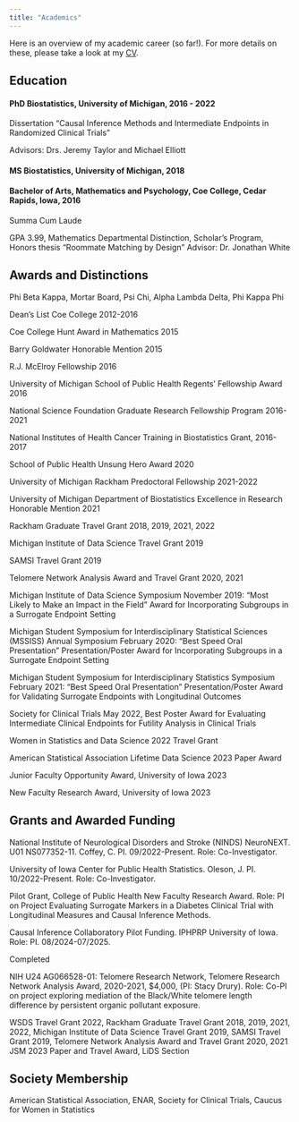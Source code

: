 ```yaml
---
title: "Academics"
---
```


Here is an overview of my academic career (so far!). For more details on these, please take a look at my [CV](https://www.public-health.uiowa.edu/wp-content/uploads/2025/01/CV-Roberts-1-2025.pdf).

## Education

#### **PhD Biostatistics**, University of Michigan, 2016 - 2022

Dissertation “Causal Inference Methods and Intermediate Endpoints in Randomized Clinical Trials”

Advisors: Drs. Jeremy Taylor and Michael Elliott

#### **MS Biostatistics**, University of Michigan, 2018

#### **Bachelor of Arts, Mathematics and Psychology**, Coe College, Cedar Rapids, Iowa, 2016

Summa Cum Laude 

GPA 3.99, Mathematics Departmental Distinction, Scholar’s Program, 
Honors thesis “Roommate Matching by Design” Advisor: Dr. Jonathan White

## Awards and Distinctions

Phi Beta Kappa, Mortar Board, Psi Chi, Alpha Lambda Delta, Phi Kappa Phi

Dean’s List Coe College 2012-2016

Coe College Hunt Award in Mathematics 2015
	
Barry Goldwater Honorable Mention 2015

R.J. McElroy Fellowship 2016

University of Michigan School of Public Health Regents’ Fellowship Award	2016

National Science Foundation Graduate Research Fellowship Program 2016-2021

National Institutes of Health Cancer Training in Biostatistics Grant, 2016-2017

School of Public Health Unsung Hero Award 2020

University of Michigan Rackham Predoctoral Fellowship 2021-2022

University of Michigan Department of Biostatistics Excellence in Research Honorable Mention 2021

Rackham Graduate Travel Grant 2018, 2019, 2021, 2022

Michigan Institute of Data Science Travel Grant 2019

SAMSI Travel Grant 2019

Telomere Network Analysis Award and Travel Grant 2020, 2021

Michigan Institute of Data Science Symposium November 2019: "Most Likely to Make an Impact in the Field" Award for Incorporating Subgroups in a Surrogate Endpoint Setting

Michigan Student Symposium for Interdisciplinary Statistical Sciences (MSSISS) Annual Symposium February 2020: "Best Speed Oral Presentation" Presentation/Poster Award for Incorporating Subgroups in a Surrogate Endpoint Setting

Michigan Student Symposium for Interdisciplinary Statistics Symposium February 2021: "Best Speed Oral Presentation" Presentation/Poster Award for Validating Surrogate Endpoints with Longitudinal Outcomes

Society for Clinical Trials May 2022, Best Poster Award for Evaluating Intermediate Clinical Endpoints for Futility Analysis in Clinical Trials

Women in Statistics and Data Science 2022 Travel Grant

American Statistical Association Lifetime Data Science 2023 Paper Award

Junior Faculty Opportunity Award, University of Iowa 2023

New Faculty Research Award, University of Iowa 2023


## Grants and Awarded Funding 

National Institute of Neurological Disorders and Stroke (NINDS) NeuroNEXT. U01 NS077352-11. Coffey, C. PI. 09/2022-Present. Role: Co-Investigator.

University of Iowa Center for Public Health Statistics. Oleson, J. PI. 10/2022-Present. Role: Co-Investigator.

Pilot Grant, College of Public Health New Faculty Research Award. Role: PI on Project Evaluating Surrogate Markers in a Diabetes Clinical Trial with Longitudinal Measures and Causal Inference Methods.

Causal Inference Collaboratory Pilot Funding. IPHPRP University of Iowa.  Role:  PI. 08/2024-07/2025.

Completed

NIH U24 AG066528-01: Telomere Research Network, Telomere Research Network Analysis Award, 2020-2021, $4,000, (PI: Stacy Drury). Role: Co-PI on project exploring mediation of the Black/White telomere length difference by persistent organic pollutant exposure.

WSDS Travel Grant 2022, Rackham Graduate Travel Grant 2018, 2019, 2021, 2022, Michigan Institute of Data Science Travel Grant 2019, SAMSI Travel Grant 2019, Telomere Network Analysis Award and Travel Grant 2020, 2021
JSM 2023 Paper and Travel Award, LiDS Section

## Society Membership

American Statistical Association, ENAR, Society for Clinical Trials, Caucus for Women in Statistics


